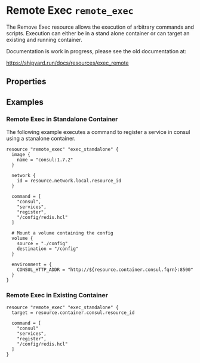 # Remote Exec `remote_exec`

<Intro>
The Remove Exec resource allows the execution of arbitrary commands and scripts. 
Execution can either be in a stand alone container or can target an existing 
and running container. 

Documentation is work in progress, please see the old documentation at:

https://shipyard.run/docs/resources/exec_remote
</Intro>

## Properties

## Examples

### Remote Exec in Standalone Container

The following example executes a command to register a service in consul
using a stanalone container.

```hcl
resource "remote_exec" "exec_standalone" {
  image {
    name = "consul:1.7.2"
  }
  
  network {
    id = resource.network.local.resource_id
  }

  command = [
    "consul",
    "services",
    "register",
    "/config/redis.hcl"
  ]

  # Mount a volume containing the config
  volume {
    source = "./config"
    destination = "/config"
  }

  environment = {
    CONSUL_HTTP_ADDR = "http://${resource.container.consul.fqrn}:8500"
  }
}
```

### Remote Exec in Existing Container

```hcl
resource "remote_exec" "exec_standalone" {
  target = resource.container.consul.resource_id

  command = [
    "consul"
    "services",
    "register",
    "/config/redis.hcl"
  ]
}
```